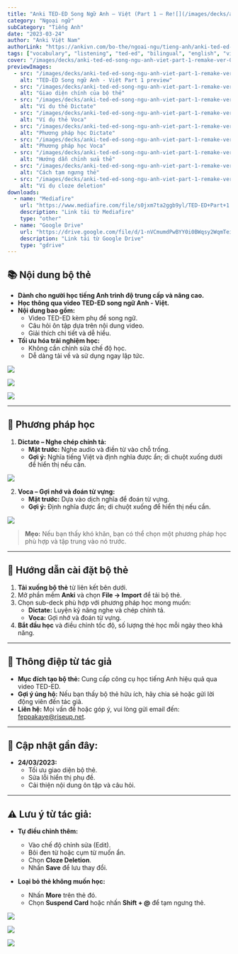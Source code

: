 ```yaml
---
title: "Anki TED-ED Song Ngữ Anh – Việt (Part 1 – Re![](/images/decks/anki-ted-ed-song-ngu-anh-viet-part-1-remake-ver-001.webp)ake ver)"
category: "Ngoại ngữ"
subCategory: "Tiếng Anh"
date: "2023-03-24"
author: "Anki Việt Nam"
authorLink: "https://ankivn.com/bo-the/ngoai-ngu/tieng-anh/anki-ted-ed-song-ngu-anh-viet-part-1-remake-ver/"
tags: ["vocabulary", "listening", "ted-ed", "bilingual", "english", "vietnamese", "intermediate", "advanced"]
cover: "/images/decks/anki-ted-ed-song-ngu-anh-viet-part-1-remake-ver-001.webp"
previewImages:
  - src: "/images/decks/anki-ted-ed-song-ngu-anh-viet-part-1-remake-ver-001.webp"
    alt: "TED-ED Song ngữ Anh - Việt Part 1 preview"
  - src: "/images/decks/anki-ted-ed-song-ngu-anh-viet-part-1-remake-ver-002.webp"
    alt: "Giao diện chính của bộ thẻ"
  - src: "/images/decks/anki-ted-ed-song-ngu-anh-viet-part-1-remake-ver-003.webp"
    alt: "Ví dụ thẻ Dictate"
  - src: "/images/decks/anki-ted-ed-song-ngu-anh-viet-part-1-remake-ver-004.webp"
    alt: "Ví dụ thẻ Voca"
  - src: "/images/decks/anki-ted-ed-song-ngu-anh-viet-part-1-remake-ver-005.webp"
    alt: "Phương pháp học Dictate"
  - src: "/images/decks/anki-ted-ed-song-ngu-anh-viet-part-1-remake-ver-006.webp"
    alt: "Phương pháp học Voca"
  - src: "/images/decks/anki-ted-ed-song-ngu-anh-viet-part-1-remake-ver-007.webp"
    alt: "Hướng dẫn chỉnh sửa thẻ"
  - src: "/images/decks/anki-ted-ed-song-ngu-anh-viet-part-1-remake-ver-008.webp"
    alt: "Cách tạm ngưng thẻ"
  - src: "/images/decks/anki-ted-ed-song-ngu-anh-viet-part-1-remake-ver-009.webp"
    alt: "Ví dụ cloze deletion"
downloads:
  - name: "Mediafire"
    url: "https://www.mediafire.com/file/s0jxm7ta2ggb9yl/TED-ED+Part+1.apkg/file"
    description: "Link tải từ Mediafire"
    type: "other"
  - name: "Google Drive"
    url: "https://drive.google.com/file/d/1-nVCmumdPwBYY0i0BWqsy2WqmTeiH49u/view?usp=drive_link"
    description: "Link tải từ Google Drive"
    type: "gdrive"
---
```


## 📚 **Nội dung bộ thẻ**

- **Dành cho người học tiếng Anh trình độ trung cấp và nâng cao.**
- **Học thông qua video TED-ED song ngữ Anh - Việt.**
- **Nội dung bao gồm:**
   - Video TED-ED kèm phụ đề song ngữ.
   - Câu hỏi ôn tập dựa trên nội dung video.
   - Giải thích chi tiết và dễ hiểu.
- **Tối ưu hóa trải nghiệm học:**
   - Không cần chỉnh sửa chế độ học.
   - Dễ dàng tải về và sử dụng ngay lập tức.

![](/images/decks/anki-ted-ed-song-ngu-anh-viet-part-1-remake-ver-002.webp)

![](/images/decks/anki-ted-ed-song-ngu-anh-viet-part-1-remake-ver-003.webp)

![](/images/decks/anki-ted-ed-song-ngu-anh-viet-part-1-remake-ver-004.webp)

---

## 📝 **Phương pháp học**

1. **Dictate – Nghe chép chính tả:**
   - **Mặt trước:** Nghe audio và điền từ vào chỗ trống.
   - **Gợi ý:** Nghĩa tiếng Việt và định nghĩa được ẩn; di chuột xuống dưới để hiển thị nếu cần.

![](/images/decks/anki-ted-ed-song-ngu-anh-viet-part-1-remake-ver-005.webp)

2. **Voca – Gợi nhớ và đoán từ vựng:**
   - **Mặt trước:** Dựa vào dịch nghĩa để đoán từ vựng.
   - **Gợi ý:** Định nghĩa được ẩn; di chuột xuống để hiển thị nếu cần.

![](/images/decks/anki-ted-ed-song-ngu-anh-viet-part-1-remake-ver-006.webp)

> **Mẹo:** Nếu bạn thấy khó khăn, bạn có thể chọn một phương pháp học phù hợp và tập trung vào nó trước.

---

## 🔄 **Hướng dẫn cài đặt bộ thẻ**

1. **Tải xuống bộ thẻ** từ liên kết bên dưới.
2. Mở phần mềm **Anki** và chọn **File → Import** để tải bộ thẻ.
3. Chọn sub-deck phù hợp với phương pháp học mong muốn:
   - **Dictate:** Luyện kỹ năng nghe và chép chính tả.
   - **Voca:** Gợi nhớ và đoán từ vựng.
4. **Bắt đầu học** và điều chỉnh tốc độ, số lượng thẻ học mỗi ngày theo khả năng.

---

## 💌 **Thông điệp từ tác giả**

- **Mục đích tạo bộ thẻ:** Cung cấp công cụ học tiếng Anh hiệu quả qua video TED-ED.
- **Gợi ý ủng hộ:** Nếu bạn thấy bộ thẻ hữu ích, hãy chia sẻ hoặc gửi lời động viên đến tác giả.
- **Liên hệ:** Mọi vấn đề hoặc góp ý, vui lòng gửi email đến: [feppakaye@riseup.net](mailto:feppakaye@riseup.net).

---

## 📝 **Cập nhật gần đây:**

- **24/03/2023:**
   - Tối ưu giao diện bộ thẻ.
   - Sửa lỗi hiển thị phụ đề.
   - Cải thiện nội dung ôn tập và câu hỏi.

---

## ⚠️ **Lưu ý từ tác giả:**

- **Tự điều chỉnh thêm:**
   - Vào chế độ chỉnh sửa (Edit).
   - Bôi đen từ hoặc cụm từ muốn ẩn.
   - Chọn **Cloze Deletion**.
   - Nhấn **Save** để lưu thay đổi.

- **Loại bỏ thẻ không muốn học:**
   - Nhấn **More** trên thẻ đó.
   - Chọn **Suspend Card** hoặc nhấn **Shift + @** để tạm ngưng thẻ.

![](/images/decks/anki-ted-ed-song-ngu-anh-viet-part-1-remake-ver-007.webp)

![](/images/decks/anki-ted-ed-song-ngu-anh-viet-part-1-remake-ver-008.webp)

![](/images/decks/anki-ted-ed-song-ngu-anh-viet-part-1-remake-ver-009.webp)